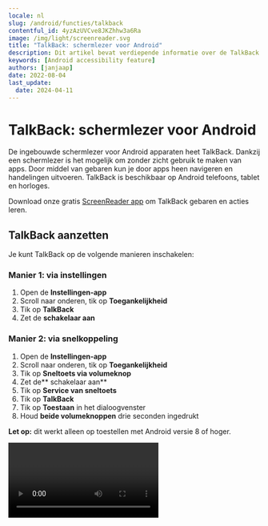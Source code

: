 ```yaml
---
locale: nl
slug: /android/functies/talkback
contentful_id: 4yzAzUVCve8JKZhhw3a6Ra
image: /img/light/screenreader.svg
title: "TalkBack: schermlezer voor Android"
description: Dit artikel bevat verdiepende informatie over de TalkBack schermlezer voor Android.
keywords: [Android accessibility feature]
authors: [janjaap]
date: 2022-08-04
last_update:
  date: 2024-04-11
---
```


# TalkBack: schermlezer voor Android

De ingebouwde schermlezer voor Android apparaten heet TalkBack. Dankzij een schermlezer is het mogelijk om zonder zicht gebruik te maken van apps. Door middel van gebaren kun je door apps heen navigeren en handelingen uitvoeren. TalkBack is beschikbaar op Android telefoons, tablet en horloges.

Download onze gratis [ScreenReader app](https://screenreader.app) om TalkBack gebaren en acties leren.

## TalkBack aanzetten

Je kunt TalkBack op de volgende manieren inschakelen:

### Manier 1: via instellingen

1. Open de **Instellingen-app**
2. Scroll naar onderen, tik op **Toegankelijkheid**
3. Tik op **TalkBack**
4. Zet de **schakelaar aan**

### Manier 2: via snelkoppeling

1. Open de **Instellingen-app**
2. Scroll naar onderen, tik op **Toegankelijkheid**
3. Tik op **Sneltoets via volumeknop**
4. Zet de** schakelaar aan**
5. Tik op **Service van sneltoets**
6. Tik op **TalkBack**
7. Tik op **Toestaan** in het dialoogvenster
8. Houd **beide volumeknoppen** drie seconden ingedrukt

**Let op:** dit werkt alleen op toestellen met Android versie 8 of hoger.

<Video youTubeId="3xQNDxosbEk" title="Handleiding: TalkBack aanzetten op Android" name="TalkBack Android - Video"/>

## TalkBack uitzetten

Mocht je in de war raken met de gebaren, dan kun je TalkBack het makkelijkste uitzetten via de tweede manier: houd beide volumeknoppen drie seconden ingedrukt.

Mocht je gebruik maken van een ouder toestel, dan is je enige optie om via gebaren terug te navigeren naar de TalkBack instellingen.

## TalkBack gebaren

Bij versie 9.1 van TalkBack is er veel veranderd aan de gebaren. In voorgaande versies van TalkBack waren er alleen gebaren die je met één vinger kon maken. In de nieuwe versie zijn er gebaren toegevoegd waar je meerdere vingers voor nodig hebt.

Over het algemeen werden de gebaren van TalkBack als lastiger ervaren ten opzichte van VoiceOver. Het maken van de juiste hoeken is lastig en gaat daardoor wel eens fout. TalkBack versie 9.1 brengt hier verandering in. Er zijn gebaren met meerdere vingers toegevoegd als alternatief voor de gebaren met hoeken.

**De belangrijkste gebaren om te leren zijn:**

- Raak het scherm met 1 vinger aan om te verkennen
- Veeg met 1 vinger naar rechts om naar het volgende element te gaan
- Veeg met 1 vinger naar links om naar het vorige element te gaan
- Tik met 1 vinger 2 keer op het scherm om een onderdeel te activeren
- Veeg met 2 vingers naar links, rechts, omhoog of omlaag om in die richting te scrollen

Let op: het zal vaak voorkomen dat je apps niet volledig kunt bedienen met TalkBack.

### Vegen met 1 vinger

Gebaren om TalkBack te bedienen door met 1 vinger te vegen.

| Handeling | Uitleg | Gebaar |
| --- | --- | --- |
| Het scherm verkennen | Veeg met 1 vinger over het scherm | <Image src="/img/light/gesture_one_finger_tap.png" alt="One finger tap - Gesture"/> |
| Naar het volgende onderdeel gaan | Veeg met 1 vinger naar rechts | <Image src="/img/light/gesture_one_finger_swipe_right.png" alt="One finger swipe right - Gesture"/> |
| Naar het vorige onderdeel gaan | Veeg met 1 vinger naar links | <Image src="/img/light/gesture_one_finger_swipe_left.png" alt="One finger swipe left - Gesture"/> |
| Instelling omhoog aanpassen | Veeg met 1 vinger omhoog | <Image src="/img/light/gesture_one_finger_swipe_up.png" alt="One finger swipe up - Gesture"/> |
| Instelling omlaag aanpassen | Veeg met 1 vinger omlaag | <Image src="/img/light/gesture_one_finger_swipe_down.png" alt="One finger swipe down - Gesture"/> |

### Vegen met 2 vingers

Gebaren om TalkBack te bedienen door met 2 vingers te vegen.

| Handeling | Uitleg | Gebaar |
| --- | --- | --- |
| Omhoog scrollen | Veeg met 2 vingers omhoog | <Image src="/img/light/gesture_two_finger_swipe_up.png" alt="Two finger swipe up - Gesture"/> |
| Omlaag scrollen | Veeg met 2 vingers omlaag | <Image src="/img/light/gesture_two_finger_swipe_down.png" alt="Two finger swipe down - Gesture"/> |
| Naar rechts scrollen | Veeg met 2 vingers naar rechts | <Image src="/img/light/gesture_two_finger_swipe_right.png" alt="Two finger swipe right - Gesture"/> |
| Naar links scrollen | Veeg met 2 vingers naar links | <Image src="/img/light/gesture_two_finger_swipe_left.png" alt="Two finger swipe left - Gesture"/> |

### Vegen met 3 vingers

Gebaren om TalkBack te bedienen door met 3 vingers te vegen.

| Handeling | Uitleg | Gebaar |
| --- | --- | --- |
| Naar de vorige leesinstelling gaan | Veeg met 3 vingers omhoog | <Image src="/img/light/gesture_three_finger_swipe_up.png" alt="Three finger swipe up - Gesture"/> |
| Naar de volgende leesinstelling gaan | Veeg met 3 vingers omlaag | <Image src="/img/light/gesture_three_finger_swipe_down.png" alt="Three finger swipe down - Gesture"/> |

### Tikken met 1 vinger

Gebaren om TalkBack te bedienen door met 1 vinger te tikken.

| Handeling | Uitleg | Gebaar |
| --- | --- | --- |
| Het geselecteerde onderdeel activeren | Tik met 1 vinger 2 keer op het scherm | <Image src="/img/light/gesture_one_finger_double_tap.png" alt="One finger double tap - Gesture"/> |
| Het geselecteerde onderdeel lang indrukken | Tik met 1 vinger 2 keer en houd vast | <Image src="/img/light/gesture_one_finger_double_tap_hold.png" alt="One finger double tap hold - Gesture"/> |
| Dubbeltikken op het geselecteerde onderdeel | Tik met 1 vinger 3 keer op het scherm | <Image src="/img/light/gesture_one_finger_triple_tap.png" alt="One finger triple tap - Gesture"/> |

### Tikken met 2 vingers

Gebaren om TalkBack te bedienen door met 2 vingers te tikken.

| Handeling | Uitleg | Gebaar |
| --- | --- | --- |
| Spraak pauzeren of hervatten | Tik met 2 vingers op het scherm | <Image src="/img/light/gesture_two_finger_tap.png" alt="Two finger tap - Gesture"/> |
| Huidige handeling starten of stoppen | Tik met 2 vingers 2 keer op het scherm | <Image src="/img/light/gesture_two_finger_double_tap.png" alt="Two finger double tap - Gesture"/> |
| Selectiemodus starten of beëindigen | Tik met 2 vingers 2 keer en houd vast | <Image src="/img/light/gesture_two_finger_double_tap_hold.png" alt="Two finger double tap hold - Gesture"/> |
| Vanaf volgende lezen | Tik met 2 vingers 3 keer op het scherm | <Image src="/img/light/gesture_two_finger_triple_tap.png" alt="Two finger triple tap - Gesture"/> |

### Tikken met 3 vingers

Gebaren om TalkBack te bedienen door met 3 vingers te tikken.

| Handeling | Uitleg | Gebaar |
| --- | --- | --- |
| TalkBack-menu openen | Tik met 3 vingers 1 keer op het scherm | <Image src="/img/light/gesture_three_finger_tap.png" alt="Three finger tap - Gesture"/> |
| Tekst kopiëren | Tik met 3 vingers 2 keer op het scherm | <Image src="/img/light/gesture_three_finger_double_tap.png" alt="Three finger double tap - Gesture"/> |
| Tekst knippen | Tik met 3 vingers 2 keer en houd vast | <Image src="/img/light/gesture_three_finger_double_tap_hold.png" alt="Three finger double tap hold - Gesture"/> |
| Tekst plakken | Tik met 3 vingers 3 keer op het scherm | <Image src="/img/light/gesture_three_finger_triple_tap.png" alt="Three finger triple tap - Gesture"/> |

### Tikken met 4 vingers

Gebaren om TalkBack te bedienen door met 4 vingers te tikken.

| Handeling | Uitleg | Gebaar |
| --- | --- | --- |
| Oefenmodus voor gebaren | Tik met 4 vingers 1 keer op het scherm | <Image src="/img/light/gesture_four_finger_tap.png" alt="Four finger tap - Gesture"/> |
| Hulp bij gebruiken van TalkBack | Tik met 4 vingers 2 keer op het scherm | <Image src="/img/light/gesture_four_finger_double_tap.png" alt="Four finger double tap - Gesture"/> |
| Aanrakingen direct doorgeven | Tik met 4 vingers 2 keer en houd vast | <Image src="/img/light/gesture_four_finger_double_tap_hold.png" alt="Four finger double tap hold - Gesture"/> |

### Snelkoppelingen

Gebaren om TalkBack snelkoppelingen mee te activeren.

| Handeling | Uitleg | Gebaar |
| --- | --- | --- |
| Naar het eerste onderdeel gaan | Veeg met 1 vinger omhoog en dan omlaag | <Image src="/img/light/gesture_one_finger_swipe_up_then_down.png" alt="One finger swipe up then down - Gesture"/> |
| Naar het laatste onderdeel gaan | Veeg met 1 vinger omlaag en dan omhoog | <Image src="/img/light/gesture_one_finger_swipe_down_then_up.png" alt="One finger swipe down then up - Gesture"/> |
| Vooruit scrollen | Veeg met 1 vinger naar rechts en dan naar links | <Image src="/img/light/gesture_one_finger_swipe_right_then_left.png" alt="One finger swipe right then left - Gesture"/> |
| Terug scrollen | Veeg met 1 vinger naar links en dan naar rechts | <Image src="/img/light/gesture_one_finger_swipe_left_then_right.png" alt="One finger swipe left then right - Gesture"/> |
| Terug | Veeg met 1 vinger omlaag en dan naar links | <Image src="/img/light/gesture_one_finger_swipe_down_then_left.png" alt="One finger swipe down then left - Gesture"/> |
| Thuis | Veeg met 1 vinger omhoog en dan naar links | <Image src="/img/light/gesture_one_finger_swipe_up_then_left.png" alt="One finger swipe up then left - Gesture"/> |
| Overzicht | Veeg met 1 vinger naar links en dan omhoog | <Image src="/img/light/gesture_one_finger_swipe_left_then_up.png" alt="One finger swipe left then up - Gesture"/> |
| Meldingen | Veeg met 1 vinger naar rechts en dan omlaag | <Image src="/img/light/gesture_one_finger_swipe_right_then_down.png" alt="One finger swipe right then down - Gesture"/> |
| Zoeken | Veeg met 1 vinger naar links en dan omlaag | <Image src="/img/light/gesture_one_finger_swipe_left_then_down.png" alt="One finger swipe left then down - Gesture"/> |
| Lokaal contextmenu | Veeg met 1 vinger omhoog en dan naar rechts | <Image src="/img/light/gesture_one_finger_swipe_up_then_right.png" alt="One finger swipe up then right - Gesture"/> |
| Algemeen contextmenu | Veeg met 1 vinger omlaag en dan naar rechts | <Image src="/img/light/gesture_one_finger_swipe_down_then_right.png" alt="One finger swipe down then right - Gesture"/> |

## TalkBack instellingen

Je kunt TalkBack precies instellen op de manier die voor jou het beste werkt. De belangrijkste instellingen pas je als volgt aan:

Open de Instellingen app, tik op ‘Toegankelijkheid’, tik op ‘TalkBack’, tik op ‘Instellingen’. In dit scherm kun je diverse instellingen aanpassen waaronder de taal, snelheid en toonhoogte.

Daarnaast kun je diverse details aanpassen naar jouw wensen, zoals het uitgebreidheidsniveau. Je kunt er bijvoorbeeld voor kiezen om wel of niet gebruik te maken van fonetische letters. Daarnaast kun je er ook voor kiezen om informatie over lijsten niet voor te laten lezen. Er zijn nog een aantal andere instellingen waarmee je TalkBack kan finetunen.

## TalkBack leren

Wil je nog meer leren over TalkBack? Google heeft diverse handleidingen geschreven:

- [Handleiding TalkBack gebaren](https://support.google.com/accessibility/android/answer/6151827?hl=nl)
- [Handleiding TalkBack instellingen](https://support.google.com/accessibility/android/answer/6006589?hl=nl)
